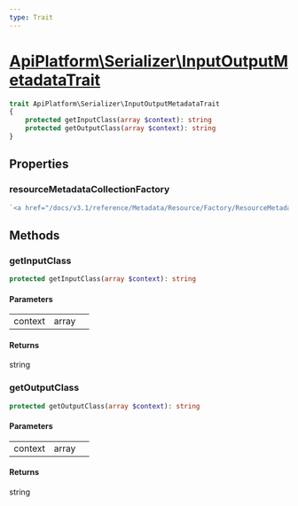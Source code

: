 ```yaml
---
type: Trait
---
```


# [ApiPlatform\Serializer\InputOutputMetadataTrait](/docs/v3.1/reference/Serializer/InputOutputMetadataTrait)



```php
trait ApiPlatform\Serializer\InputOutputMetadataTrait
{
    protected getInputClass(array $context): string
    protected getOutputClass(array $context): string
}
```
## Properties
### resourceMetadataCollectionFactory

```php
`<a href="/docs/v3.1/reference/Metadata/Resource/Factory/ResourceMetadataCollectionFactoryInterface">ApiPlatform\Metadata\Resource\Factory\ResourceMetadataCollectionFactoryInterface</a>` $resourceMetadataCollectionFactory
```



## Methods

### getInputClass



```php
protected getInputClass(array $context): string
```

#### Parameters

<table><tbody>
<tr><td>context</td><td>array</td><td></td></tr>
</tbody>
</table>

#### Returns

string

### getOutputClass



```php
protected getOutputClass(array $context): string
```

#### Parameters

<table><tbody>
<tr><td>context</td><td>array</td><td></td></tr>
</tbody>
</table>

#### Returns

string
